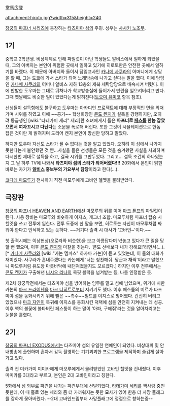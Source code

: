 堂馬広登

attachment:hiroto.jpg?width=315&height=240

[[창궁의 파프너 시리즈]]에 등장하는 [[타츠미야 섬]]의 주민. 성우는 [[사사키 노조무]].

== 1기 ==
중학교 2학년생. 비상체제로 인해 파일럿이 아닌 학생들도 알비스에서 일하게 되었을 때, 그의 아버지는 본인이 위험한 곳에서 일하고 있기에 히로토만은 안전한 곳에서 일하기를 바랬다. 이 때문에 아버지와 둘이서 담임교사인 [[카나메 사쿠라]]의 어머니에게 상담을 할 때, 그는 도쿄에 가서 스타가 되어 노래방송에 나가고 싶다는 말을 했다. 이에 담임인 [[카나메 사쿠라]]의 어머니 알비스 지하 13층의 제복 세탁담당으로 배속시켜 버렸다. 이에 반발한 도우마는 그대로 뛰쳐나가 학교방송실에 들어가서 반란을 일으켜버리고 만다. 그때 옛날에도 비슷한 일이 있었다는게 밝혀진다([[토오미 유미코]] 항목 참조).

선생들이 설득함에도 불구하고 도우마는 아카디언 프로젝트에 대해 부정적인 면을 외쳐가며 시위를 하였고 이에 ~~공기~~ 학생회장인 [[콘도 켄지]]가 설득을 강행하지만, 오히려 동급생인 [wiki:"타테가미 세리" 세리]란 소녀에게서 들은 '''파프너로 [[페스툼]] 한놈 잡았으면서 여자꼬시고 다닌다'''는 소문을 폭로해 버린다. 또한 그것이 시뮬레이션으로 한놈 잡은 것이란 게 밝혀지며 도리어 켄지 본인이 망신만 당하고 말았다.

하지만 도우마 자신도 스타가 될 수 없다는 것을 알고 있었다. 오히려 이 섬에서 나가지 못한다는게 불안했던 것 뿐...사실을 들은 선생들은 모든 것을 숨겨왔던 사실을 사과하며 다시한번 제대로 설득을 하고, 결국 시위를 그만두었다. 그리고… 설득 조건의 하나였는지 그 날 하루 TV에 나와서 '''타츠미야 섬의 스타가 되어버렸다!!!''' 20화에서 본인이 밝힌 바로는 자기가 '''[[알비스]] 홍보부의 가요부서 담당'''이라고 한다(…).

[[코다테 마모루]]가 전사하기 직전 마모루에게 고바인 헬멧을 물려받았다.

== 극장판 ==
[[창궁의 파프너 HEAVEN AND EARTH]]에선 마모루의 뒤를 이어 [[마크 퓬프]]의 파일럿이 된다. 사용 장비는 마모루와 비슷하게 이지스, 게그너 조합. 마모루처럼 파프너 탑승 시 헬멧을 쓰고 전투에 임한다. 전투 도중에 한 말을 보면, 히로토는 자신이 마모루처럼 싸워야 한다고 인식하고 있는 듯하다. ~~거기다 출격 시 대사가 '고바인~'이다.~~

첫 출격시에는 이상현상(오로라와 비슷한)을 보고 아름답다며 넋놓고 있다가 큰 일을 당할 뻔 했으며, 이후 [[콘도 켄지]]와 마찰을 겪는다. '콘도 선배보다 내가 강해요!'라면서(…). [* [[카나메 사쿠라]]와 [wiki:"카논 멤피스" 하자마 카논]이 듣고 있었는데, 이 둘의 대화가 재미있다. 사쿠라가 혼내주겠다는 카논에게 '너는 칭찬해줘. 당근과 채찍'이라고 말했으니 마모루처럼 유도장 마룻바닥에 내던져졌을지도 모르겠다.] 하지만 이후 전투에서는 [[콘도 켄지]]가 구출해낸 [[니시오 리나]]의 콕핏 블럭을 넘겨받는 등, 나름 인정받은 듯.

제2차 창궁작전에서는 타츠미야 섬을 방어하는 임무를 맡고 섬에 남았으며, 위기에 처한 카논의 [[마크 드라이첸]]을 [[마크 니히트]]로부터 지키기도 했다. 이후 페스툼의 미르가 타츠미야 섬을 동화시키기 위해 뻗은 ~~촉수~~필드를 이지스로 방어했다. 간신히 버티고 있었으나 [[마크 자인]]이 복귀해 이지스를 동화시킨 덕택에 섬을 안전히 지켜내는 데 성공. 이후 핵의 불꽃에 불타버린 페스툼이 하는 말이 '아파, 구해줘'라는 것을 알아차리고는 눈물을 흘렸다.

== 2기 ==
[[창궁의 파프너 EXODUS]]에서는 타츠미야 섬의 유일한 연예인이 되었다. 비상대피 및 안내방송에 출현하며 혼자서 감독 촬영하는 기기괴괴한 프로그램을 제작하며 즐겁게 살아가고 있다. 

출격 전 미카가미 미미카에게 마모루에게서 물려받았던 고바인 헬멧을 건내줬다. 이후 미미카를 3대라고 부르고, 본인은 2대 고바인이라고 칭한다.

5화에서 섬 외부로 파견을 나가는 파견부대에 선발되었다. [[타테가미 세리]]를 짝사랑 중인 듯한데, 이 때 홀로 있는 세리와 좀 더 가까워지는 듯한 묘사가 있어 한층 더 사망 플래그를 강하게 꽃아버렸다. --2대 고바인드립부터 사망플래그에 정점으로 향하는중--
